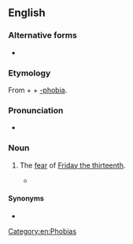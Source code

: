 ==English==
{{wikipedia|Friday the 13th}}

===Alternative forms===
* {{l|en|paraskevidekatriaphobia}}

===Etymology===
From {{etyl|el|en}} {{m|el|Παρασκευή||Friday}} + {{m|el|δεκατρείς||thirteen}} + [[-phobia]].

===Pronunciation===
* {{rhymes|en|əʊbiə|s=11}}

===Noun===
{{en-noun|-}}

# {{lb|en|rare}} The [[fear]] of [[Friday the thirteenth]].
#* {{seeCites|en}}

====Synonyms====
* {{l|en|friggatriskaidekaphobia}}

[[Category:en:Phobias]]
